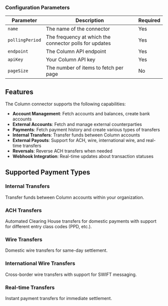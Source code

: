 ### Configuration Parameters

| Parameter | Description | Required |
| --------------- | ------------------------------------------------------ | -------- |
| `name` | The name of the connector | Yes |
| `pollingPeriod` | The frequency at which the connector polls for updates | Yes |
| `endpoint` | The Column API endpoint | Yes |
| `apiKey` | Your Column API key | Yes |
| `pageSize` | The number of items to fetch per page | No |

## Features

The Column connector supports the following capabilities:

- **Account Management**: Fetch accounts and balances, create bank accounts
- **External Accounts**: Fetch and manage external counterparties
- **Payments**: Fetch payment history and create various types of transfers
- **Internal Transfers**: Transfer funds between Column accounts
- **External Payouts**: Support for ACH, wire, international wire, and real-time transfers
- **Reversals**: Reverse ACH transfers when needed
- **Webhook Integration**: Real-time updates about transaction statuses

## Supported Payment Types

### Internal Transfers
Transfer funds between Column accounts within your organization.

### ACH Transfers
Automated Clearing House transfers for domestic payments with support for different entry class codes (PPD, etc.).

### Wire Transfers
Domestic wire transfers for same-day settlement.

### International Wire Transfers
Cross-border wire transfers with support for SWIFT messaging.

### Real-time Transfers
Instant payment transfers for immediate settlement.
